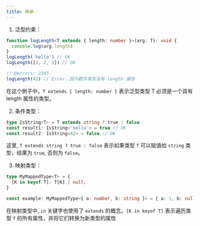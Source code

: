 ```yaml
---
title: 继承
---
```


1. 泛型约束：

```ts 
function logLength<T extends { length: number }>(arg: T): void {
  console.log(arg.length)
}
logLength('hello') // OK
logLength([1, 2, 3]) // OK

// @errors: 2345
logLength(42) // Error，因为数字类型没有 length 属性
```

在这个例子中，`T extends { length: number }` 表示泛型类型 T 必须是一个具有 length 属性的类型。

2. 条件类型：

```ts 
type IsString<T> = T extends string ? true : false 
const result1: IsString<'hello'> = true // OK
const result2: IsString<42> = false // OK
```

这里, `T extends string ? true : false` 表示如果类型 `T` 可以赋值给 `string` 类型，结果为 `true`, 否则为 `false`。

3. 映射类型：

```ts 
type MyMappedType<T> = {
  [K in keyof T]: T[K] | null;
}

const example: MyMappedType<{ a: number, b: string }> = { a: 1, b: null }
```

在映射类型中, `in` 关键字也使用了 `extends` 的概念。`[K in keyof T]` 表示遍历类型 `T` 的所有属性，并将它们转换为新类型的属性
